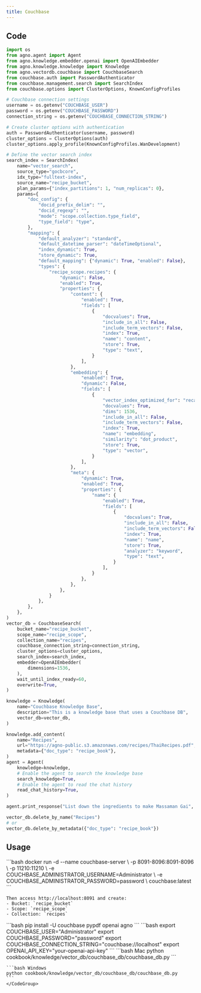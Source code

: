 ```yaml
---
title: Couchbase 
---
```


## Code

```python cookbook/knowledge/vector_db/couchbase_db/couchbase_db.py
import os
from agno.agent import Agent
from agno.knowledge.embedder.openai import OpenAIEmbedder
from agno.knowledge.knowledge import Knowledge
from agno.vectordb.couchbase import CouchbaseSearch
from couchbase.auth import PasswordAuthenticator
from couchbase.management.search import SearchIndex
from couchbase.options import ClusterOptions, KnownConfigProfiles

# Couchbase connection settings
username = os.getenv("COUCHBASE_USER")
password = os.getenv("COUCHBASE_PASSWORD")
connection_string = os.getenv("COUCHBASE_CONNECTION_STRING")

# Create cluster options with authentication
auth = PasswordAuthenticator(username, password)
cluster_options = ClusterOptions(auth)
cluster_options.apply_profile(KnownConfigProfiles.WanDevelopment)

# Define the vector search index
search_index = SearchIndex(
    name="vector_search",
    source_type="gocbcore",
    idx_type="fulltext-index",
    source_name="recipe_bucket",
    plan_params={"index_partitions": 1, "num_replicas": 0},
    params={
        "doc_config": {
            "docid_prefix_delim": "",
            "docid_regexp": "",
            "mode": "scope.collection.type_field",
            "type_field": "type",
        },
        "mapping": {
            "default_analyzer": "standard",
            "default_datetime_parser": "dateTimeOptional",
            "index_dynamic": True,
            "store_dynamic": True,
            "default_mapping": {"dynamic": True, "enabled": False},
            "types": {
                "recipe_scope.recipes": {
                    "dynamic": False,
                    "enabled": True,
                    "properties": {
                        "content": {
                            "enabled": True,
                            "fields": [
                                {
                                    "docvalues": True,
                                    "include_in_all": False,
                                    "include_term_vectors": False,
                                    "index": True,
                                    "name": "content",
                                    "store": True,
                                    "type": "text",
                                }
                            ],
                        },
                        "embedding": {
                            "enabled": True,
                            "dynamic": False,
                            "fields": [
                                {
                                    "vector_index_optimized_for": "recall",
                                    "docvalues": True,
                                    "dims": 1536,
                                    "include_in_all": False,
                                    "include_term_vectors": False,
                                    "index": True,
                                    "name": "embedding",
                                    "similarity": "dot_product",
                                    "store": True,
                                    "type": "vector",
                                }
                            ],
                        },
                        "meta": {
                            "dynamic": True,
                            "enabled": True,
                            "properties": {
                                "name": {
                                    "enabled": True,
                                    "fields": [
                                        {
                                            "docvalues": True,
                                            "include_in_all": False,
                                            "include_term_vectors": False,
                                            "index": True,
                                            "name": "name",
                                            "store": True,
                                            "analyzer": "keyword",
                                            "type": "text",
                                        }
                                    ],
                                }
                            },
                        },
                    },
                }
            },
        },
    },
)
vector_db = CouchbaseSearch(
    bucket_name="recipe_bucket",
    scope_name="recipe_scope",
    collection_name="recipes",
    couchbase_connection_string=connection_string,
    cluster_options=cluster_options,
    search_index=search_index,
    embedder=OpenAIEmbedder(
        dimensions=1536,
    ),
    wait_until_index_ready=60,
    overwrite=True,
)

knowledge = Knowledge(
    name="Couchbase Knowledge Base",
    description="This is a knowledge base that uses a Couchbase DB",
    vector_db=vector_db,
)

knowledge.add_content(
    name="Recipes",
    url="https://agno-public.s3.amazonaws.com/recipes/ThaiRecipes.pdf",
    metadata={"doc_type": "recipe_book"},
)
agent = Agent(
    knowledge=knowledge,
    # Enable the agent to search the knowledge base
    search_knowledge=True,
    # Enable the agent to read the chat history
    read_chat_history=True,
)

agent.print_response("List down the ingredients to make Massaman Gai", markdown=True)

vector_db.delete_by_name("Recipes")
# or
vector_db.delete_by_metadata({"doc_type": "recipe_book"})
```

## Usage

<Steps>
  <Snippet file="create-venv-step.mdx" />
  <Step title="Start Couchbase">
    ```bash
    docker run -d --name couchbase-server \
      -p 8091-8096:8091-8096 \
      -p 11210:11210 \
      -e COUCHBASE_ADMINISTRATOR_USERNAME=Administrator \
      -e COUCHBASE_ADMINISTRATOR_PASSWORD=password \
      couchbase:latest
    ```
    
    Then access http://localhost:8091 and create:
    - Bucket: `recipe_bucket`
    - Scope: `recipe_scope` 
    - Collection: `recipes`
  </Step>

  <Step title="Install libraries">
    ```bash
    pip install -U couchbase pypdf openai agno
    ```
  </Step>
  <Step title="Set environment variables">
    ```bash
    export COUCHBASE_USER="Administrator"
    export COUCHBASE_PASSWORD="password"
    export COUCHBASE_CONNECTION_STRING="couchbase://localhost"
    export OPENAI_API_KEY="your-openai-api-key"
    ```
  </Step>
  <Step title="Run Agent">
    <CodeGroup>
    ```bash Mac
    python cookbook/knowledge/vector_db/couchbase_db/couchbase_db.py
    ```

    ```bash Windows
    python cookbook/knowledge/vector_db/couchbase_db/couchbase_db.py
    ```
    </CodeGroup>
  </Step>
</Steps>